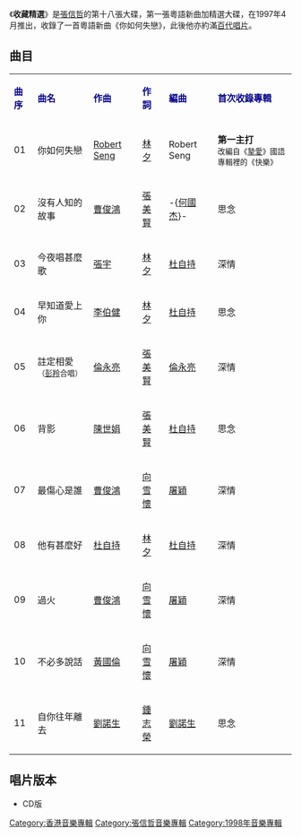 {{Album infobox | <!-- See Wikipedia:WikiProject_Albums -->
|  Name        = 收藏精選
|  Type        = 精選輯
|  Artist      = [[張信哲|張信哲]]
|  Cover       = 張信哲 收藏精選.jpg
|  Released    = 1997年4月1日
|  Recorded    = 1995年至1996年
|  Genre       = [[粵語流行音樂|粵語流行音樂]]
|  Length      = 48分46秒
|  Label       = [[百代唱片_(香港)|百代唱片 (香港)]]
|  Number      = 
|  Producer    = [[張信哲|張信哲]]（你如何失戀）
|  Last album  = [[挚爱|挚爱]]<br />(1997年)
|  This album  = '''收藏精選'''<br />(1997年)
|  Next album  = [[直覺_(張信哲專輯)|直覺]]<br />(1997年)}}

《'''收藏精選'''》是[[張信哲|張信哲]]的第十八張大碟，第一張粵語新曲加精選大碟，在1997年4月推出，收錄了一首粵語新曲《你如何失戀》，此後他亦約滿[[百代唱片|百代唱片]]。

==曲目==
{| class="wikitable"
|-
| <font color=darkblue>'''曲序'''</font> || <font color=darkblue>'''曲名'''</font> || <font color=darkblue>'''作曲'''</font> || <font color=darkblue>'''作詞'''</font> || <font color=darkblue>'''編曲'''</font> || <font color=darkblue>'''首次收錄專輯'''</font>
|-
| 01 || 你如何失戀 || [[Robert_Seng|Robert Seng]] || [[林夕|林夕]] || Robert Seng || '''第一主打'''<br><small>改編自《[[摯愛|摯愛]]》國語專輯裡的《快樂》</small>
|-
| 02 || 沒有人知的故事 || [[曹俊鴻|曹俊鴻]] || [[張美賢|張美賢]] || -{[[何國杰|何國杰]]}- || 思念
|-
| 03 || 今夜唱甚麼歌 || [[張宇|張宇]] || [[林夕|林夕]] || [[杜自持|杜自持]] || 深情
|-
| 04 || 早知道愛上你 || [[李伯健|李伯健]] || [[林夕|林夕]] || [[杜自持|杜自持]] || 思念
|-
| 05 || 註定相愛<small>（[[彭羚|彭羚]]合唱）</small>  || [[倫永亮|倫永亮]] || [[張美賢|張美賢]] || [[倫永亮|倫永亮]] || 深情
|-
| 06 || 背影 || [[陳世娟|陳世娟]] || [[張美賢|張美賢]] || [[杜自持|杜自持]] || 思念
|-
| 07 || 最傷心是誰 || [[曹俊鴻|曹俊鴻]] || [[向雪懷|向雪懷]] || [[屠穎|屠穎]] || 深情
|-
| 08 || 他有甚麼好 || [[杜自持|杜自持]] || [[林夕|林夕]] || [[杜自持|杜自持]] || 深情
|-
| 09 || 過火 || [[曹俊鴻|曹俊鴻]] || [[向雪懷|向雪懷]] || [[屠穎|屠穎]] || 深情
|-
| 10 || 不必多說話 || [[黃國倫|黃國倫]] || [[向雪懷|向雪懷]] || [[屠穎|屠穎]] || 深情
|-
| 11 || 自你往年離去 || [[劉諾生|劉諾生]] || [[鍾志榮|鍾志榮]] || [[劉諾生|劉諾生]] || 思念
|}

== 唱片版本 ==
* CD版

{{張信哲}}

[[Category:香港音樂專輯|Category:香港音樂專輯]]
[[Category:張信哲音樂專輯|Category:張信哲音樂專輯]]
[[Category:1998年音樂專輯|Category:1998年音樂專輯]]